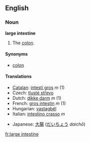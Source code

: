 ==English==
{{wikipedia}}
===Noun===
'''large intestine'''

# {{anatomy}} The [[colon]].

====Synonyms====
*[[colon]]

====Translations====
{{top}}
*[[Catalan]]: [[intestí gros]] ''m'' (1)
*Czech: [[tlusté střevo]] {{n}}
*Dutch: [[dikke darm]] ''m'' (1)
*French: [[gros intestin]] ''m'' (1)
*Hungarian: [[vastagbél]]
*Italian: [[intestino crasso]] ''m''
{{mid}}
*Japanese: [[大腸]] ([[だいちょう]] ''daichō'')
{{bottom}}

[[fr:large intestine]]